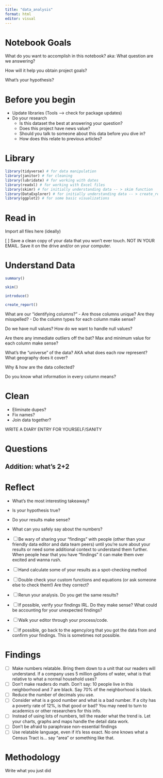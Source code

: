 ```yaml
---
title: "data_analysis"
format: html
editor: visual
---
```


# Notebook Goals

What do you want to accomplish in this notebook? aka: What question are we answering?

How will it help you obtain project goals?

What's your hypothesis?

# Before you begin

- Update libraries (Tools --> check for package updates)
- Do your research
  - Is this dataset the best at answering your question? 
  - Does this project have news value?
  - Should you talk to someone about this data before you dive in?
  - How does this relate to previous articles?
  
# Library

```r
library(tidyverse) # for data manipulation
library(janitor) # for cleaning
library(lubridate) # for working with dates
library(readxl) # for working with Excel files
library(skimr) # for initially understanding data -- > skim function
library(DataExplorer) # for initially understanding data -- > create_report, introduce functions
library(ggplot2) # for some basic visualizations
```

# Read in

Import all files here (ideally)

[ ]  Save a clean copy of your data that you won’t ever touch. NOT IN YOUR EMAIL. Save it on the drive and/or on your computer.

# Understand Data

```r
summary()
```

```r
skim()
```

```r
introduce()
```

```r
create_report()
```


What are our "identifying columns?"
- Are those columns unique? Are they misspelled?
- Do the column types for each column make sense?

Do we have null values? How do we want to handle null values?

Are there any immediate outliers off the bat? Max and minimum value for each column make sense?

What's the "universe" of the data? AKA what does each row represent? What geography does it cover?

Why & how are the data collected?

Do you know what information in every column means?

# Clean 

- Eliminate dupes?
- Fix names?
- Join data together? 

WRITE A DIARY ENTRY FOR YOURSELF/SANITY

# Questions

## Addition: what's 2+2

# Reflect

- What's the most interesting takeaway?
- Is your hypothesis true? 
- Do your results make sense?
- What can you safely say about the numbers? 

- [ ]  Be wary of sharing your “findings” with people (other than your friendly data editor and data team peers) until you’re sure about your results or need some additional context to understand them further. When people hear that you have “findings” it can make them over excited and wanna rush.
- [ ]  Hand calculate some of your results as a spot-checking method
- [ ]  Double check your custom functions and equations (or ask someone else to check them!) Are they correct?
- [ ]  Rerun your analysis. Do you get the same results?
- [ ]  If possible, verify your findings IRL. Do they make sense? What could be accounting for your unexpected findings?
- [ ]  Walk your editor through your process/code.
- [ ]  If possible, go back to the agency/org that you got the data from and confirm your findings. This is sometimes not possible.

# Findings

- [ ]  Make numbers relatable. Bring them down to a unit that our readers will understand. If a company uses 5 million gallons of water, what is that relative to what a normal household uses?
- [ ]  Don’t make readers do math. Don’t say: 10 people live in this neighborhood and 7 are black. Say 70% of the neighborhood is black.
- [ ]  Reduce the number of decimals you use.
- [ ]  Consider what is a good number and what is a bad number. If a city has a poverty rate of 12%, is that good or bad? You may need to turn to academics or other researchers for this info.
- [ ]  Instead of using lots of numbers, tell the reader what the trend is. Let your charts, graphs and maps handle the detail data work.
- [ ]  Don’t be afraid to paraphrase non-essential findings
- [ ]  Use relatable language, even if it’s less exact. No one knows what a Census Tract is… say “area” or something like that.

# Methodology

Write what you just did